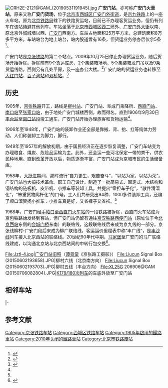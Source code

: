{{Otheruses|subject=中国铁路的广安门站|other=[[北京|北京]]的城门|广安门}}
{{noteTA
|G1=Transport
|1=zh-cn:火车车次; zh-hant:列車班次;
}}
{{Not|广安门内站}}
{{noteTA 
|G1 =Transport}}
{{Infobox station
|name = 广安门站
|eng_name = Guang'anmen Railway Station
|linecolour = #0033C9
|image = Station building of Guang'anmen Railway Station (20190620075543).jpg
|caption = 现有车站建筑
|other_name = 
|country = {{CHN}}
|borough = [[北京市|北京市]][[西城区|西城区]][[广安门外街道|广安门外街道]]
|address = [[广安门|广安门]][[手帕口南街|手帕口南街]]
|coordinates = {{coord|39|53|3.15|N|116|20|39.43|E|type:railwaystation|display=inline, title}}
|elevation = 
|owned = [[中国铁路北京局集团有限公司|中国铁路北京局集团有限公司]]
|operator = [[中国铁路|中国铁路]]
|lines = [[京九铁路|京九铁路]]、[[丰广铁路|丰广铁路]]
|distance = 
|platform = 1座[[侧式站台|侧式站台]]
|tracks = 5条
|bus_routes = 
|bus_stands = 
|connections = 
|structure = 地面车站
|hall = 
|depth = 
|levels = 
|interchange = 
|exits = 
|architect = 
|architectural_style = 
|colour = 
|type = 客运站
|status = 运营中
|code = 10436<ref>根据《中华人民共和国铁路车站代码》（GB/T10302-2010）</ref>
|commercial_code = GAP<ref>{{cite book|author=[[中华人民共和国铁道部|中华人民共和国铁道部]]|title=铁路电报站名略号（2012）|publisher=中国铁道出版社|location=北京|year=2012|unified=15113·3468|pages=43}}</ref>
|pinyin_code = GAM
|iata = 
|zone = 
|classification = [[一等站_(中国大陆)|一等站]]
|website = 
|built = 1905年
|opened = 1906年9月30日
|opening = 
|closed = 
|rebuilt = 
|electrified = 
|former = 彰仪门车站
|original = 
|pregroup = 
|postgroup = 
|prenational = 
|years = 
|events = 
|pass_year = 
|passengers = 
|pass_system = 
|pass_rank = 
|mpassengers = 
|trains = 
|station_hours = 
|hours = 
|adjacent = 
|other_services = 
|route_map = {{北京铁路车站RDT|广安门站}}
}}
[[File:CRH2E-2121@GAM_(20190531191945).jpg|thumb]]
'''广安门站'''，亦可称'''广安门火車站'''，原来又称'''广安门货场'''，位于[[北京市|北京市]][[西城区|西城区]][[广安门外街道|广安门外街道]]，是[[京九铁路|京九铁路]]上的一座火车站。原为[[中国铁路北京局集团有限公司|北京铁路局]]辖下的铁路货运站，目前已不办理客货运业务，但仍有列车在该站[[待避|待避]]其他列车。车站坐落于[[北京市|北京市]][[西城区|西城区]][[北京二环路|西二环]]外、[[广安门外大街|广安门外大街]]以南、原北京外城城墙以西、[[广安门|广安门]]西南方。车站占地面积25万平方米，总建筑面积8万多平方米。车站站台为地上站台，站内股道曾有16条，但货运业务停办后仅余5条<ref name="my_ipkr">{{Cite book|title=我的京张铁路 开通首段|last=王嵬|first=|publisher=[[中国铁道出版社|中国铁道出版社]]|year=2017|isbn=978-7-113-22631-2|location=北京}}</ref>{{rp|65}}。

广安门站是[[京张铁路|京张铁路]]的第二个站点。2009年10月25日停止办理货运业务，随后货场开始拆除。拆除前有9个货运库房、2个集装箱场地、5个集装箱龙门吊以及9条货运线路，西侧另有几处平房，及一座办公大楼。<ref name="o163">{{cite web |last= |first= |author= |coauthors= |year=2005 |month= |title=104岁广安门火车站拆除 |url=http://news.163.com/10/0327/01/62OEEUER000146BB.html |accessdate=2010 |quote= |archive-url=https://web.archive.org/web/20150412183924/http://news.163.com/10/0327/01/62OEEUER000146BB.html |archive-date=2015-04-12 |dead-url=yes }}</ref>广安门站的货运业务也转移至[[大红门站_(铁路)|大红门站]]、[[百子湾站_(铁路)|百子湾站]]和[[双桥站_(铁路)|双桥站]]。<ref>{{cite news|url=http://beijing.qianlong.com/3825/2010/03/26/4202@5602928.htm|title=104岁广安门火车站正在拆除 曾是京张铁路站点|publisher=[[北京晚报|北京晚报]]|date=2010-03-26|accessdate=2015-04-06|archive-url=https://web.archive.org/web/20150411061835/http://beijing.qianlong.com/3825/2010/03/26/4202@5602928.htm|archive-date=2015-04-11|dead-url=yes}}</ref>

==历史==
1905年，[[京张铁路|京张铁路]]开工，路线是[[柳村站|柳村站]]、广安门站、阜成门乘降所、[[北京北站|西直门站]]、[[南口站|南口站]]至[[张家口站|张家口站]]，由于地处广安门城楼西侧，故而得名。直到1906年9月30日[[丰台站|丰台站]]至[[南口站|南口站]]段竣工通车，广安门站开始办理旅客和货物运输<ref name="my_ipkr"/>{{rp|64}}。

1906年至1948年，广安门站的装卸作业还全部是靠搬、背、抬、扛等纯体力劳动，人们称装卸工为脚力，脚行。

1949年至1957年的解放初期，由于国民经济正在逐步恢复调整，广安门车站变为办理粮食、煤炭、危险品运输为主。此外，还会运一些河北保定一带的粪干，供农民种地用。直到改革开放以后，物质逐渐丰富，广安门站成为京城市民的生活储备库。

1958年，[[大跃进|大跃进]]期间，那时流行“自力更生，艰苦奋斗”，“以站为家，以站为荣”。广安门站也大搞技术革命。职工自己设计、制造了一批简易式、固定式、木结构和钢结构的链板机、皮带机、小推车等装卸工具。并提出“零担车子化”，“散件滑溜化”，“笨重货物爬杆化”的口号。工人们共研究出94种、1000多件装卸工具，还编了顺口溜赞扬小推车：小推车真是好，又省裤子又省袄。<ref name="o163"/>

1968年，广安门经[[手帕口道口|手帕口]]至[[北京北站|西直门火车站]]的一段铁路被拆除，西直门火车站成为京包铁路始发终到客站，但广安门站仍留有通往[[京汉铁路|京汉铁路]][[西便门站|西便门站]]（原址位于今[[北京西站|北京西站]]东侧的[[会城门桥|会城门桥]]东南）的联络线，这段联络线后来成为京九线的一部分。京张线柳村-广安门段后来成为柳广联络线，客运运价里程表中称“丰广线”，是[[丰沙线|丰沙线]]列车接入北京西站的联络线。20世纪90年代中期，[[马家堡站_(铁路)|马家堡]]至广安门的马广联络线建成，以沟通北京站与北京西站间的中转行包交换<ref name=bjrail>{{cite book|author=北京市地方志编纂委员会|title=北京志·市政卷·铁路运输志|publisher=北京出版社|isbn=978-7-200-05098-1|year=2004}}</ref>{{rp|153}}。
<gallery>
File:Jztl-4.jpg|广安门站旧照（[[谭景棠|谭景棠]]《京张路工摄影》）
File:Liucun Signal Box (20150602193658).JPG|柳村六线（北京南方向）
File:Liucun Signal Box (20150602193703).JPG|柳村五线（丰台方向）
File:XL25G 206906@GAM (20150706082804).JPG|[[K179/180次列车|K179/180次列车]]的车底外放至广安门站
</gallery>

==相邻车站==
{{start rail box|[[中国铁路|中国铁路]]}}
{{s-inop|[[北京西站|北京西站]]|本线起点}}
{{s-line|[[京九铁路|京九铁路]]<br />← {{0}}8km 广安门站 12km →}}
{{s-inop|[[李营站|李营站]]|[[常平站|常平]]方向<br>{{站|大兴机场}}方向}}
|-
{{terminus}}
{{s-line|[[丰广铁路|丰广铁路]]<br />← 8km 广安门站 7km →|柳村五线}}
{{s-inop|[[北京丰台站|北京丰台站]]|[[北京丰台站|北京丰台]]方向}}
{{end box}}

== 参考文献 ==
{{Reflist}}

{{京九铁路}}
{{北京铁路车站列表}}

[[Category:京张铁路车站|Category:京张铁路车站]]
[[Category:西城区铁路车站|Category:西城区铁路车站]]
[[Category:1905年啟用的鐵路車站|Category:1905年啟用的鐵路車站]]
[[Category:2010年关闭的鐵路車站|Category:2010年关闭的鐵路車站]]
[[Category:北京市铁路废站|Category:北京市铁路废站]]